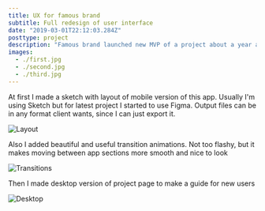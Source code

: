 ```yaml
---
title: UX for famous brand
subtitle: Full redesign of user interface
date: "2019-03-01T22:12:03.284Z"
posttype: project
description: "Famous brand launched new MVP of a project about a year ago, and they come to me to make new version of user interface to improve User Experience "
images: 
  - ./first.jpg
  - ./second.jpg
  - ./third.jpg
---
```


At first I made a sketch with layout of mobile version of this app. Usually I'm using Sketch but for latest project I started to use Figma. Output files can be in any format client wants, since I can just export it.

![Layout](./first.jpg)

Also I added beautiful and useful transition animations. Not too flashy, but it makes moving between app sections more smooth and nice to look

![Transitions](./second.jpg)

Then I made desktop version of project page to make a guide for new users

![Desktop](./third.jpg)
